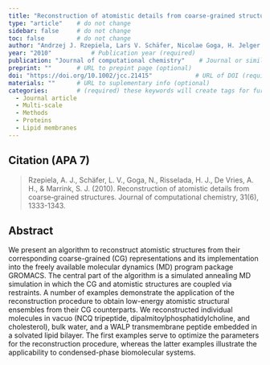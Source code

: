 ```yaml
---
title: "Reconstruction of atomistic details from coarse-grained structures"          # Paper title (required)
type: "article"    # do not change
sidebar: false     # do not change
toc: false         # do not change
author: "Andrzej J. Rzepiela, Lars V. Schäfer, Nicolae Goga, H. Jelger Risselada, Alex H. De Vries, and Siewert J. Marrink"         # Paper authors (required)
year: "2010"           # Publication year (required)
publication: "Journal of computational chemistry"    # Journal or similar (required)
preprint: ""       # URL to prepint page (optional)  
doi: "https://doi.org/10.1002/jcc.21415"            # URL of DOI (required)  
materials: ""      # URL to suplementary info (optional)
categories:        # (required) these keywords will create tags for further filtering. 
  - Journal article
  - Multi-scale
  - Methods
  - Proteins
  - Lipid membranes
---
```


<!-- 
The info below is just an example. 

Both fields are required and they have to be replaced with the respective info for each paper. 

Please notice the `> ` symbol before the citation, it gives it additional styling.  
-->

## Citation (APA 7)      

> Rzepiela, A. J., Schäfer, L. V., Goga, N., Risselada, H. J., De Vries, A. H., & Marrink, S. J. (2010). Reconstruction of atomistic details from coarse‐grained structures. Journal of computational chemistry, 31(6), 1333-1343.

## Abstract

We present an algorithm to reconstruct atomistic structures from their corresponding coarse-grained (CG) representations and its implementation into the freely available molecular dynamics (MD) program package GROMACS. The central part of the algorithm is a simulated annealing MD simulation in which the CG and atomistic structures are coupled via restraints. A number of examples demonstrate the application of the reconstruction procedure to obtain low-energy atomistic structural ensembles from their CG counterparts. We reconstructed individual molecules in vacuo (NCQ tripeptide, dipalmitoylphosphatidylcholine, and cholesterol), bulk water, and a WALP transmembrane peptide embedded in a solvated lipid bilayer. The first examples serve to optimize the parameters for the reconstruction procedure, whereas the latter examples illustrate the applicability to condensed-phase biomolecular systems.